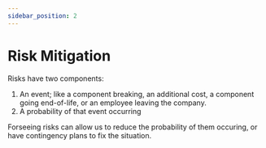 ```yaml
---
sidebar_position: 2
---
```


# Risk Mitigation

Risks have two components:

1. An event; like a component breaking, an additional cost, a component going end-of-life, or an employee leaving the company.
2. A probability of that event occurring

Forseeing risks can allow us to reduce the probability of them occuring, or have contingency plans to fix the situation.

